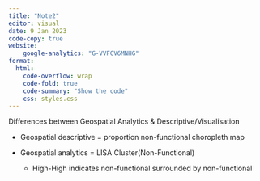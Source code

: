 ```yaml
---
title: "Note2"
editor: visual
date: 9 Jan 2023
code-copy: true
website: 
    google-analytics: "G-VVFCV6MNHG"
format:
  html:
    code-overflow: wrap
    code-fold: true
    code-summary: "Show the code"
    css: styles.css
---
```


Differences between Geospatial Analytics & Descriptive/Visualisation

-   Geospatial descriptive = proportion non-functional choropleth map

-   Geospatial analytics = LISA Cluster(Non-Functional)

    -   High-High indicates non-functional surrounded by non-functional
